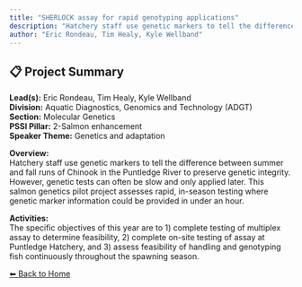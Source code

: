 ```yaml
---
title: "SHERLOCK assay for rapid genotyping applications"
description: "Hatchery staff use genetic markers to tell the difference between summer and fall runs of Chinook in the Puntledge River to preserve genetic integrity. However, genetic tests can often be slow and only applied later. This salmon genetics pilot project assesses rapid, in-season testing where genetic marker information could be provided in under an hour."
author: "Eric Rondeau, Tim Healy, Kyle Wellband"
---
```


## 📋 Project Summary

**Lead(s):** Eric Rondeau, Tim Healy, Kyle Wellband  
**Division:** Aquatic Diagnostics, Genomics and Technology (ADGT)  
**Section:** Molecular Genetics  
**PSSI Pillar:** 2-Salmon enhancement  
**Speaker Theme:** Genetics and adaptation  

**Overview:**  
Hatchery staff use genetic markers to tell the difference between summer and fall runs of Chinook in the Puntledge River to preserve genetic integrity. However, genetic tests can often be slow and only applied later. This salmon genetics pilot project assesses rapid, in-season testing where genetic marker information could be provided in under an hour.   

**Activities:**  
The specific objectives of this year are to 1) complete testing of multiplex assay to determine feasibility, 2) complete on-site testing of assay at Puntledge Hatchery, and 3) assess feasibility of handling and genotyping fish continuously throughout the spawning season.

[⬅ Back to Home](../index.qmd)
